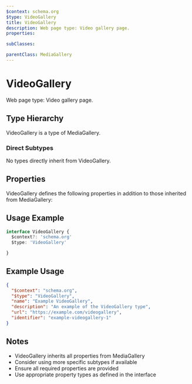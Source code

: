 ```yaml
---
$context: schema.org
$type: VideoGallery
title: VideoGallery
description: Web page type: Video gallery page.
properties:

subClasses:

parentClass: MediaGallery
---
```


# VideoGallery

Web page type: Video gallery page.

## Type Hierarchy

VideoGallery is a type of MediaGallery.

### Direct Subtypes

No types directly inherit from VideoGallery.

## Properties

VideoGallery defines the following properties in addition to those inherited from MediaGallery:



## Usage Example

```typescript
interface VideoGallery {
  $context?: 'schema.org'
  $type: 'VideoGallery'

}
```

## Example Usage

```json
{
  "$context": "schema.org",
  "$type": "VideoGallery",
  "name": "Example VideoGallery",
  "description": "An example of the VideoGallery type",
  "url": "https://example.com/videogallery",
  "identifier": "example-videogallery-1"
}
```

## Notes

- VideoGallery inherits all properties from MediaGallery
- Consider using more specific subtypes if available
- Ensure all required properties are provided
- Use appropriate property types as defined in the interface
